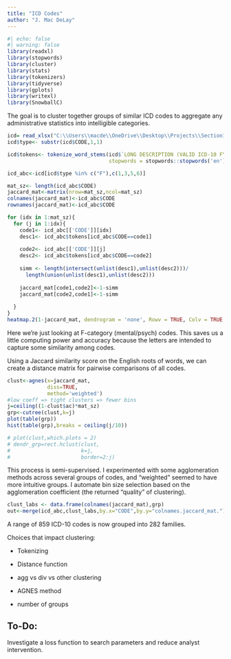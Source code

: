 ```yaml
---
title: "ICD Codes"
author: "J. Mac DeLay"
---
```


```r
#| echo: false
#| warning: false
library(readxl)
library(stopwords)
library(cluster)
library(stats)
library(tokenizers)
library(tidyverse)
library(gplots)
library(writexl)
library(SnowballC)
```

The goal is to cluster together groups of similar ICD codes to aggregate any administrative statistics into intelligible categories.

```r
icd= read_xlsx("C:\\Users\\macde\\OneDrive\\Desktop\\Projects\\Section111ValidICD10-Jan2023-DupFixed.xlsx")
icd$type<- substr(icd$CODE,1,1)

icd$tokens<- tokenize_word_stems(icd$`LONG DESCRIPTION (VALID ICD-10 FY2023)`,
                                 stopwords = stopwords::stopwords('en'))

icd_abc<-icd[icd$type %in% c("F"),c(1,3,5,6)]

mat_sz<- length(icd_abc$CODE)
jaccard_mat<-matrix(nrow=mat_sz,ncol=mat_sz)
colnames(jaccard_mat)<-icd_abc$CODE
rownames(jaccard_mat)<-icd_abc$CODE

for (idx in 1:mat_sz){
  for (j in 1:idx){
    code1<- icd_abc[['CODE']][idx]
    desc1<- icd_abc$tokens[icd_abc$CODE==code1]
    
    code2<- icd_abc[['CODE']][j]
    desc2<- icd_abc$tokens[icd_abc$CODE==code2]
    
    simm <- length(intersect(unlist(desc1),unlist(desc2)))/
      length(union(unlist(desc1),unlist(desc2)))
    
    jaccard_mat[code1,code2]<-1-simm
    jaccard_mat[code2,code1]<-1-simm
    
  }
}
heatmap.2(1-jaccard_mat, dendrogram = 'none', Rowv = TRUE, Colv = TRUE, trace = 'none', symm = TRUE)
```
Here we're just looking at F-category (mental/psych) codes. This saves us a little computing power and accuracy because the letters are intended to capture some similarity among codes.

Using a Jaccard similarity score on the English roots of words, we can create a distance matrix for pairwise comparisons of all codes.
```r
clust<-agnes(x=jaccard_mat,
             diss=TRUE,
             method='weighted')
#low coeff => tight clusters => fewer bins
j=ceiling((1-clust$ac)*mat_sz)
grp<-cutree(clust,k=j)
plot(table(grp))
hist(table(grp),breaks = ceiling(j/10))

# plot(clust,which.plots = 2)
# dendr_grp=rect.hclust(clust,
#                       k=j,
#                       border=2:j)
```
This process is semi-supervised. I experimented with some agglomeration methods across several groups of codes, and "weighted" seemed to have more intuitive groups. I automate bin size selection based on the agglomeration coefficient (the returned "quality" of clustering).
```r
clust_labs <- data.frame(colnames(jaccard_mat),grp)
out<-merge(icd_abc,clust_labs,by.x="CODE",by.y="colnames.jaccard_mat.")

```

A range of 859 ICD-10 codes is now grouped into 282 families.

Choices that impact clustering:

-   Tokenizing

-   Distance function

-   agg vs div vs other clustering

-   AGNES method

-   number of groups

## To-Do:

Investigate a loss function to search parameters and reduce analyst intervention.